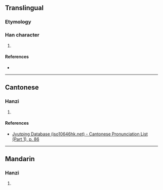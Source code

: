 {{character info/new}}
==Translingual==

===Etymology===
{{Han etym}}

===Han character===
{{Han char|rn=32|rad=土|as=04|sn=7|four=|canj=TTG|ids=⿱井土}}

# {{defn|Han|sort=土04}}

====References====
* {{Han ref|kx=0226.050|dkj=04937|dj=0461.040|hdz=10421.060|uh=5753|ud=22355}}

----

==Cantonese==

===Hanzi===
{{yue-hanzi|jyut=[[zing6]]|y=jing6}}

# {{defn|lang=yue|sort=土04}}

====References====
* [http://www.iso10646hk.net/jp/document/download.jsp Jyutping Database (iso10646hk.net) - Cantonese Pronunciation List (Part 1), p. 86]

----

==Mandarin==

===Hanzi===
{{cmn-hanzi|pin=[[jǐng]] ([[jing3]]), [[xíng]] ([[xing2]])|wg=ching<sup>3</sup>, hsing<sup>2</sup>}}

# {{defn|lang=cmn|sort=土04}}